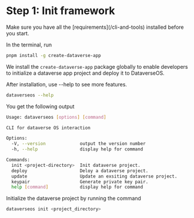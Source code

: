 
# Step 1: Init framework

<Callout type="warning">
  Make sure you have all the [requirements](/cli-and-tools) installed before you
  start.
</Callout>

In the terminal, run

```bash
pnpm install -g create-dataverse-app
```

We install the `create-dataverse-app` package globally to enable developers to initialize a dataverse app project and deploy it to DataverseOS.

After installation, use --help to see more features.

```bash
dataverseos --help
```

You get the following output

```sh
Usage: dataverseos [options] [command]

CLI for dataverse OS interaction

Options:
  -V, --version             output the version number
  -h, --help                display help for command

Commands:
  init <project-directory>  Init dataverse project.
  deploy                    Deloy a dataverse project.
  update                    Update an exsiting dataverse project.
  keypair                   Generate private key pair.
  help [command]            display help for command
```

Initialize the dataverse project by running the command

```bash
dataverseos init <project_directory>
```
